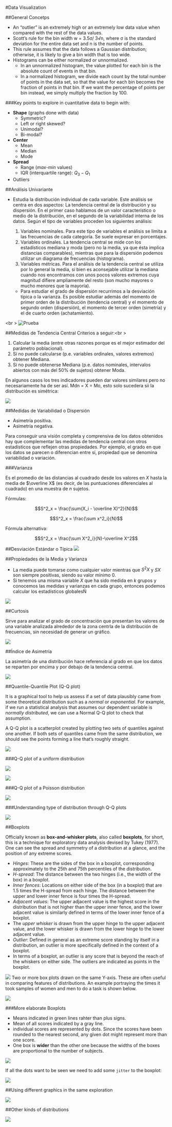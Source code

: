 #Data Visualization

##General Concetps

  - An “outlier” is an extremely high or an extremely low data value when compared with the rest of the data values.
  - Scott’s rule for the bin width w = 3.5σ/ 3√n, where σ is the standard deviation for the entire data set and n is the number of points.
  - This rule assumes that the data follows a Gaussian distribution; otherwise, it is likely to give a bin width that is too wide.
  - Histograms can be either normalized or unnormalized. 
    - In an unnormalized histogram, the value plotted for each bin is the absolute count of events in that bin. 
    - In a normalized histogram, we divide each count by the total number of points in the data set, so that the value for each bin becomes the fraction of points in that bin. If we want the percentage of points per bin instead, we simply multiply the fraction by 100.
    
###Key points to explore in cuantitative data to begin with:

  - **Shape** (graphs done with data)
    - Symmetric?
    - Left or right skewed?
    - Unimodal?
    - Bi-modal?
  - **Center**
    - Mean
    - Median
    - Mode
  - **Spread**
    - Range (*max-min* values)
    - IQR (interquartile range): $Q_3 - Q_1$
  - Outliers
    



##Análisis Univariante

- Estudia la distribución individual de cada variable. Este análisis se centra en dos aspectos: La tendencia central de la distribución y su dispersión. En el primer caso hablamos de un valor característico o medio de la distribución, en el segundo de la variabilidad interna de los datos. Según el tipo de variables proceden los siguientes análisis:

    1. Variables nominales. Para este tipo de variables el análisis se limita a las frecuencias de cada categoría. Se suele expresar en porcentajes.
    1.  Variables ordinales. La tendencia central se mide con los estadísticos mediana y moda (pero no la media, ya que ésta implica distancias comparables), mientras que para la dispersión podemos utilizar un diagrama de frecuencias (histograma).
    1. Variables métricas. Para el análisis de la tendencia central se utiliza por lo general la media, si bien es aconsejable utilizar la mediana cuando nos encontramos con unos pocos valores extremos cuya magnitud difiere ampliamente del resto (son mucho mayores o mucho menores que la mayoría). 

  - Para estudiar el grado de dispersión recurrimos a la desviación típica o la varianza. Es posible estudiar además del momento de primer orden de la distribución (tendencia central) y el momento de segundo orden (dispersión), el momento de tercer orden (simetría) y el de cuarto orden (achatamiento).

<br \>
![Prueba](D:/Dropbox/MsC UABC/2o Semestre/Clases/Estadistica/estadistica-syllabus/img/dataViz.png)

##Medidas de Tendencia Central
Criterios a seguir:<br \>

  1. Calcular la media (entre otras razones porque es el mejor estimador del parámetro poblacional).
  1. Si no puede calcularse (p.e. variables ordinales, valores extremos) obtener Mediana.
  1. Si no puede obtenerse Mediana (p.e. datos nominales, intervalos abiertos con más del 50% de sujetos) obtener Moda.

En algunos casos los tres indicadores pueden dar valores similares pero no necesariamente ha de ser así. Mdn = X = Mo, esto solo sucedera sii la distribución es simétrica:

![](D:/Dropbox/MsC UABC/2o Semestre/Clases/Estadistica/estadistica-syllabus/img/simetria.png)

##Medidas de Variabilidad o Dispersión

  - Asimetría positiva.
  - Asimetría negativa.
  
Para conseguir una visión completa y comprensiva de los datos obtenidos hay que complementar las medidas de tendencia central con otros estadísticos que reflejen otras propiedades.
Por ejemplo, el grado en que los datos se parecen o diferencian entre sí, propiedad que se denomina variabilidad o variación. 

###Varianza

Es el promedio de las distancias al cuadrado desde los valores en $X$ hasta la media de $\overline X$ (es decir, de las puntuaciones diferenciales al cuadrado) en una muestra de $n$ sujetos.

Fórmulas:

$$S^2_x = \frac{\sum(X_i - \overline X)^2}{N}$$


$$S^2_x = \frac{\sum x^2_i}{N}$$


Fórmula alternativa:

$$S^2_x = \frac{\sum X^2_i}{N}-\overline X^2$$


##Desviación Estándar o Típica
![](D:/Dropbox/MsC UABC/2o Semestre/Clases/Estadistica/estadistica-syllabus/img/ds.png)

##Propiedades de la Media y Varianza

  - La media puede tomarse como cualquier valor mientras que $S^2X$ y $SX$ son siempre positivas, siendo su valor mínimo $0$.
  - Si tenemos una misma variable $X$ que ha sido medida en $k$ grupos y conocemos las medidas y varianzas en cada grupo, entonces podemos calcular los estadísticos globalesÑ

![](D:/Dropbox/MsC UABC/2o Semestre/Clases/Estadistica/estadistica-syllabus/img/meanVar.png)

##Curtosis

Sirve para analizar el grado de concentración que presentan los valores de una variable analizada alrededor de la zona centrla de la distribución de frecuencias, sin necesidad de generar un gráfico.

![](D:/Dropbox/MsC UABC/2o Semestre/Clases/Estadistica/estadistica-syllabus/img/curtosis.png)

##Índice de Asimetría

La asimetría de una distribución hace referencia al grado en que los datos se reparten por encima y por debajo de la tendencia central.

![](D:/Dropbox/MsC UABC/2o Semestre/Clases/Estadistica/estadistica-syllabus/img/asimetria.png)

##Quantile-Quantile Plot (Q-Q plot)

It is a graphical tool to help us assess if a set of data plausibly came from some theoretical distribution such as a *normal* or *exponential*. For example, if we run a statistical analysis that assumes our dependent variable is *normally distributed*, we can use a Normal Q-Q plot to check that assumption.

A Q-Q plot is a scatterplot created by plotting two sets of quantiles against one another. If both sets of quantiles came from the same distribution, we should see the points forming a line that’s roughly straight.

![](D:/Dropbox/MsC UABC/2o Semestre/Clases/Estadistica/estadistica-syllabus/img/qqplot.png)

###Q-Q plot of a uniform distribution

![](D:/Dropbox/MsC UABC/2o Semestre/Clases/Estadistica/estadistica-syllabus/img/qquniform.png)

![](D:/Dropbox/MsC UABC/2o Semestre/Clases/Estadistica/estadistica-syllabus/img/qquniform1.png)

###Q-Q plot of a Poisson distribution

![](D:/Dropbox/MsC UABC/2o Semestre/Clases/Estadistica/estadistica-syllabus/img/qqpoisson.png)

###Understanding type of distribution through Q-Q plots

![](D:/Dropbox/MsC UABC/2o Semestre/Clases/Estadistica/estadistica-syllabus/img/qqexamples.png)

##Boxplots

Officially known as **box-and-whisker plots**, also called **boxplots**, for short, this is a technique for exploratory data analysis devised by Tukey (1977). One can see the spread and symmetry of a distribution at a glance, and the position of any extreme scores.

  - *Hinges*: These are the sides of the box in a boxplot, corresponding approximately to the 25th and 75th percentiles of the distribution.
  - *H-spread*: The distance between the two hinges (i.e., the width of the box) in a boxplot. 
  - *Inner fences*: Locations on either side of the box (in a boxplot) that are 1.5 times the H-spread from each hinge. The distance between the upper and lower inner fence is four times the H-spread.
  - *Adjacent values*: The upper adjacent value is the highest score in the distribution that is not higher than the upper inner fence, and the lower adjacent value is similarly defined in terms of the lower inner fence of a boxplot. 
  - The *upper whisker* is drawn from the upper hinge to the upper adjacent value, and the lower whisker is drawn from the lower hinge to the lower adjacent value.
  - *Outlier*: Defined in general as an extreme score standing by itself in a distribution, an outlier is more specifically defined in the context of a boxplot.
  - In terms of a boxplot, an outlier is any score that is beyond the reach of the whiskers on either side. The outliers are indicated as points in the boxplot.

![](D:/Dropbox/MsC UABC/2o Semestre/Clases/Estadistica/estadistica-syllabus/img/boxplot.png)
Two or more box plots drawn on the same Y-axis. These are often useful in comparing features of distributions. An example portraying the times it took samples of women and men to do a task is shown below.

![](D:/Dropbox/MsC UABC/2o Semestre/Clases/Estadistica/estadistica-syllabus/img/boxplot1.png)

###More elaborate Boxplots

  - Means indicated in green lines rahter than plus signs.
  - Mean of all scores indicated by a gray line.
  - individual scores are represented by dots. Since the scores have been rounded to the nearest second, any given dot might represent more than one score.
  - One box is **wider** than the other one because the widths of the boxes are proportional to the number of subjects.

![](D:/Dropbox/MsC UABC/2o Semestre/Clases/Estadistica/estadistica-syllabus/img/boxplotfancy.png)

If all the dots want to be seen we need to add some `jitter` to the boxplot:

![](D:/Dropbox/MsC UABC/2o Semestre/Clases/Estadistica/estadistica-syllabus/img/boxplotjitter.png)

##Using different graphics in the same exploration

![](D:/Dropbox/MsC UABC/2o Semestre/Clases/Estadistica/estadistica-syllabus/img/mixedgraph.png)


##Other kinds of distributions

![](D:/Dropbox/MsC UABC/2o Semestre/Clases/Estadistica/estadistica-syllabus/img/dist.png)


